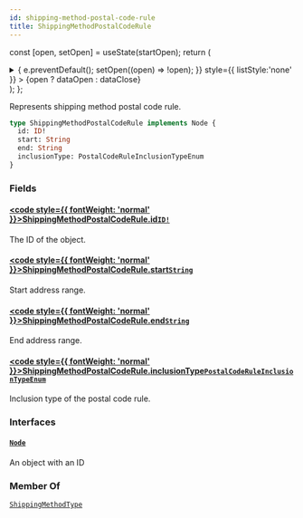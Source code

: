 ```yaml
---
id: shipping-method-postal-code-rule
title: ShippingMethodPostalCodeRule
---
```






const [open, setOpen] = useState(startOpen);
return (
<details {...(open ? { open: true } : {})} className="details" style={{ border:'none', boxShadow:'none', background:'var(--ifm-background-color)' }}>
<summary
onClick={(e) => {
e.preventDefault();
setOpen((open) => !open);
}}
style={{ listStyle:'none' }} >
{open ? dataOpen : dataClose}
</summary>
{open && children}
</details>
);
};

Represents shipping method postal code rule.

```graphql
type ShippingMethodPostalCodeRule implements Node {
  id: ID!
  start: String
  end: String
  inclusionType: PostalCodeRuleInclusionTypeEnum
}
```

### Fields

#### [<code style={{ fontWeight: 'normal' }}>ShippingMethodPostalCodeRule.<b>id</b></code>](#)<Bullet />[`ID!`](../../../api-reference/miscellaneous/scalars/id.mdx) <Badge class="badge badge--secondary" text="non-null"/> <Badge class="badge badge--secondary" text="scalar"/> <Badge class="badge badge--secondary" text="miscellaneous"/>

The ID of the object.

#### [<code style={{ fontWeight: 'normal' }}>ShippingMethodPostalCodeRule.<b>start</b></code>](#)<Bullet />[`String`](../../../api-reference/miscellaneous/scalars/string.mdx) <Badge class="badge badge--secondary" text="scalar"/> <Badge class="badge badge--secondary" text="miscellaneous"/>

Start address range.

#### [<code style={{ fontWeight: 'normal' }}>ShippingMethodPostalCodeRule.<b>end</b></code>](#)<Bullet />[`String`](../../../api-reference/miscellaneous/scalars/string.mdx) <Badge class="badge badge--secondary" text="scalar"/> <Badge class="badge badge--secondary" text="miscellaneous"/>

End address range.

#### [<code style={{ fontWeight: 'normal' }}>ShippingMethodPostalCodeRule.<b>inclusionType</b></code>](#)<Bullet />[`PostalCodeRuleInclusionTypeEnum`](../../../api-reference/shipping/enums/postal-code-rule-inclusion-type-enum.mdx) <Badge class="badge badge--secondary" text="enum"/> <Badge class="badge badge--secondary" text="shipping"/>

Inclusion type of the postal code rule.

### Interfaces

#### [`Node`](../../../api-reference/miscellaneous/interfaces/node.mdx) <Badge class="badge badge--secondary" text="interface"/> <Badge class="badge badge--secondary" text="miscellaneous"/>

An object with an ID

### Member Of

[`ShippingMethodType`](../../../api-reference/shipping/objects/shipping-method-type.mdx) <Badge class="badge badge--secondary" text="object"/>

